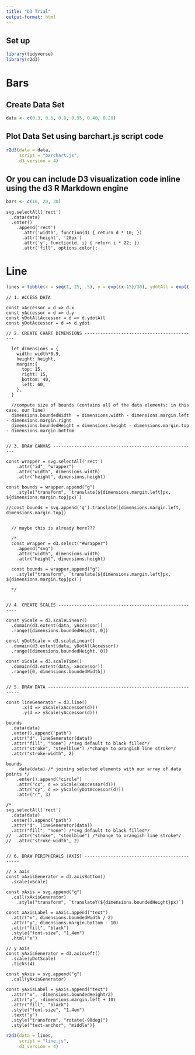 ```yaml
---
title: "D3 Trial"
output-format: html
---
```


## Set up
```r
library(tidyverse)
library(r2d3)
```

# Bars

## Create Data Set

```r
data <- c(0.3, 0.6, 0.8, 0.95, 0.40, 0.20)
```


## Plot Data Set using barchart.js script code
```r
r2d3(data = data, 
     script = "barchart.js",
     d3_version = 4)
```

## Or you can include D3 visualization code inline using the d3 R Markdown engine

```r
bars <- c(10, 20, 30)
```

```d3
svg.selectAll('rect')
  .data(data)
  .enter()
    .append('rect')
      .attr('width', function(d) { return d * 10; })
      .attr('height', '20px')
      .attr('y', function(d, i) { return i * 22; })
      .attr('fill', options.color);
```

# Line

```r
lines = tibble(x = seq(1, 25, .5), y = exp((x-15)/30), ydotAll = exp(((x-15)/30)+rnorm(49, 0, 0.05))) %>% mutate(ydot = ifelse(x > 15, NA, ydotAll))
```

```d3
// 1. ACCESS DATA

const xAccessor = d => d.x
const yAccessor = d => d.y
const yDotAllAccessor = d => d.ydotAll
const yDotAccessor = d => d.ydot

// 2. CREATE CHART DIMENSIONS -------------------------------------------

  let dimensions = {
    width: width*0.9,
    height: height,
    margin:{
      top: 15,
      right: 15,
      bottom: 40,
      left: 60,
    },
  }
  
  //compute size of bounds (contains all of the data elements: in this case, our line)
  dimensions.boundedWidth  = dimensions.width - dimensions.margin.left - dimensions.margin.right
  dimensions.boundedHeight = dimensions.height - dimensions.margin.top - dimensions.margin.bottom
  

// 3. DRAW CANVAS -------------------------------------------------------

const wrapper = svg.selectAll('rect')
    .attr("id", "wrapper")
    .attr("width", dimensions.width)
    .attr("height", dimensions.height)
    
const bounds = wrapper.append("g")
    .style("transform", `translate(${dimensions.margin.left}px, ${dimensions.margin.top}px)`)

//const bounds = svg.append('g').translate([dimensions.margin.left, dimensions.margin.top])  


  // maybe this is already here???
  
  /*
  const wrapper = d3.select("#wrapper")
    .append("svg")
    .attr("width", dimensions.width)
    .attr("height", dimensions.height)
    
  const bounds = wrapper.append("g")
    .style("transform", `translate(${dimensions.margin.left}px, ${dimensions.margin.top}px)`)
  
  */


// 4. CREATE SCALES ------------------------------------------------------

const yScale = d3.scaleLinear()
  .domain(d3.extent(data, yAccessor))
  .range([dimensions.boundedHeight, 0])
  
const yDotScale = d3.scaleLinear()
  .domain(d3.extent(data, yDotAllAccessor))
  .range([dimensions.boundedHeight, 0])
    
const xScale = d3.scaleTime()
  .domain(d3.extent(data, xAccessor))
  .range([0, dimensions.boundedWidth])


// 5. DRAW DATA -----------------------------------------------------------

const lineGenerator = d3.line()
      .x(d => xScale(xAccessor(d)))
      .y(d => yScale(yAccessor(d)))

bounds
  .data(data)
  .enter().append('path')
  .attr("d", lineGenerator(data))
  .attr("fill", "none") /*svg default to black filled*/ 
  .attr("stroke", "steelblue") /*change to orangish line stroke*/
  .attr("stroke-width", 2)
  
bounds
    .data(data) /* joining selected elements with our array of data points */
    .enter().append("circle")
    .attr("cx", d => xScale(xAccessor(d)))
    .attr("cy", d => yScale(yDotAccessor(d)))
    .attr("r", 3)

/*
svg.selectAll('rect')
  .data(data)
  .enter().append('path')
  .attr("d", lineGenerator(data))
  .attr("fill", "none") /*svg default to black filled*/ 
//  .attr("stroke", "steelblue") /*change to orangish line stroke*/
//  .attr("stroke-width", 2)
  
  
// 6. DRAW PERIPHERALS (AXIS) ---------------------------------------------
  
// x axis  
const xAxisGenerator = d3.axisBottom()
  .scale(xScale)
  
const xAxis = svg.append("g")
  .call(xAxisGenerator)
    .style("transform", `translateY(${dimensions.boundedHeight}px)`)
      
const xAxisLabel = xAxis.append("text")
  .attr("x", dimensions.boundedWidth / 2)
  .attr("y", dimensions.margin.bottom - 10)
  .attr("fill", "black")
  .style("font-size", "1.4em")
  .html("x")
  
// y axis  
const yAxisGenerator = d3.axisLeft()
  .scale(yDotScale)
  .ticks(4)
      
const yAxis = svg.append("g")
  .call(yAxisGenerator)
  
const yAxisLabel = yAxis.append("text")
  .attr("x", -dimensions.boundedHeight/2)
  .attr("y", -dimensions.margin.left + 10)
  .attr("fill", "black")
  .style("font-size", "1.4em")
  .text("y")
  .style("transform", "rotate(-90deg)")
  .style("text-anchor", "middle")}
```

```r
r2d3(data = lines, 
     script = "line.js",
     d3_version = 4)
```